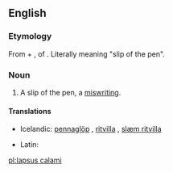 ==English==

===Etymology===
From {{etyl|la|en}} {{term|lapsus||lang=la|lapse}} + {{term|calami||lang=la|of the [[pen]]}}, {{gen}} of {{term|calamus|lang=la}}. Literally meaning "slip of the pen".

===Noun===
{{en-noun|sg=[[lapsus]] [[calamus|calami]]|?}}

# {{formal}} A slip of the pen, a [[miswriting]].

====Translations====
{{trans-top|slip of the pen}}
* Icelandic: [[pennaglöp]] {{n|p}}, [[ritvilla]] {{f}}, [[slæm ritvilla]] {{f}}
{{trans-mid}}
* Latin: {{t-|la|lapsus calami|m}}
{{trans-bottom}}

[[pl:lapsus calami]]